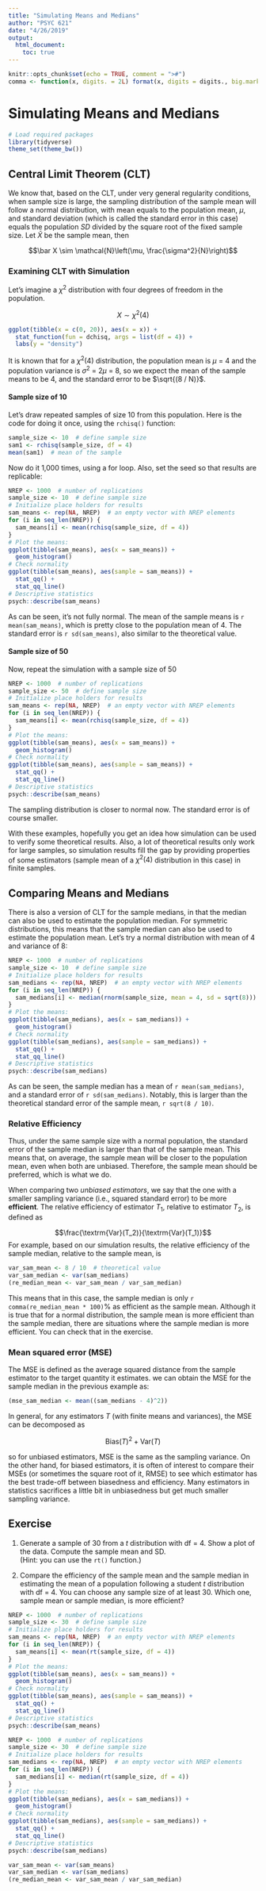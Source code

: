```yaml
---
title: "Simulating Means and Medians"
author: "PSYC 621"
date: "4/26/2019"
output: 
  html_document: 
    toc: true
---
```


\newcommand{\var}{\textrm{Var}}
\newcommand{\bv}[1]{\boldsymbol{\mathbf{#1}}}

```r
knitr::opts_chunk$set(echo = TRUE, comment = ">#")
comma <- function(x, digits. = 2L) format(x, digits = digits., big.mark = ",")
```

# Simulating Means and Medians

```r
# Load required packages
library(tidyverse)
theme_set(theme_bw())
```


## Central Limit Theorem (CLT)

We know that, based on the CLT, under very general regularity conditions, when
sample size is large, the sampling distribution of the sample mean will follow a
normal distribution, with mean equals to the population mean, $\mu$, and standard
deviation (which is called the standard error in this case) equals the
population _SD_ divided by the square root of the fixed sample size. Let $\bar X$ be
the sample mean, then 

$$\bar X \sim \mathcal{N}\left(\mu, \frac{\sigma^2}{N}\right)$$

### Examining CLT with Simulation

Let's imagine a $\chi^2$ distribution with four degrees of freedom in the 
population. 

$$X \sim \chi^2(4)$$

```r
ggplot(tibble(x = c(0, 20)), aes(x = x)) + 
  stat_function(fun = dchisq, args = list(df = 4)) + 
  labs(y = "density")
```

It is known that for a $\chi^2(4)$ distribution, the population mean is 
$\mu$ = 4 and the population variance is $\sigma^2$ = $2 \mu$ = 8, so we expect
the mean of the sample means to be 4, and the standard error to be 
$\sqrt{(8 / N)}$. 

#### Sample size of 10

Let's draw repeated samples of size 10 from this population. Here is the code
for doing it once, using the `rchisq()` function:

```r
sample_size <- 10  # define sample size
sam1 <- rchisq(sample_size, df = 4)
mean(sam1)  # mean of the sample
```

Now do it 1,000 times, using a for loop. Also, set the seed so that results are 
replicable:

```r
NREP <- 1000  # number of replications
sample_size <- 10  # define sample size
# Initialize place holders for results
sam_means <- rep(NA, NREP)  # an empty vector with NREP elements
for (i in seq_len(NREP)) {
  sam_means[i] <- mean(rchisq(sample_size, df = 4))
}
# Plot the means:
ggplot(tibble(sam_means), aes(x = sam_means)) + 
  geom_histogram()
# Check normality
ggplot(tibble(sam_means), aes(sample = sam_means)) + 
  stat_qq() + 
  stat_qq_line()
# Descriptive statistics
psych::describe(sam_means)
```

As can be seen, it's not fully normal. The mean of the sample means is 
`r mean(sam_means)`, which is pretty close to the population mean of 4. The 
standard error is `r sd(sam_means)`, also similar to the theoretical value. 

#### Sample size of 50

Now, repeat the simulation with a sample size of 50

```r
NREP <- 1000  # number of replications
sample_size <- 50  # define sample size
# Initialize place holders for results
sam_means <- rep(NA, NREP)  # an empty vector with NREP elements
for (i in seq_len(NREP)) {
  sam_means[i] <- mean(rchisq(sample_size, df = 4))
}
# Plot the means:
ggplot(tibble(sam_means), aes(x = sam_means)) + 
  geom_histogram()
# Check normality
ggplot(tibble(sam_means), aes(sample = sam_means)) + 
  stat_qq() + 
  stat_qq_line()
# Descriptive statistics
psych::describe(sam_means)
```

The sampling distribution is closer to normal now. The standard error is of 
course smaller. 

With these examples, hopefully you get an idea how simulation can be used to
verify some theoretical results. Also, a lot of theoretical results only work
for large samples, so simulation results fill the gap by providing properties 
of some estimators (sample mean of a $\chi^2(4)$ distribution in this case)
in finite samples. 

## Comparing Means and Medians

There is also a version of CLT for the sample medians, in that the median can
also be used to estimate the population median. For symmetric distributions, 
this means that the sample median can also be used to estimate the population 
mean. Let's try a normal distribution with mean of 4 and variance of 8:

```r
NREP <- 1000  # number of replications
sample_size <- 10  # define sample size
# Initialize place holders for results
sam_medians <- rep(NA, NREP)  # an empty vector with NREP elements
for (i in seq_len(NREP)) {
  sam_medians[i] <- median(rnorm(sample_size, mean = 4, sd = sqrt(8)))
}
# Plot the means:
ggplot(tibble(sam_medians), aes(x = sam_medians)) + 
  geom_histogram()
# Check normality
ggplot(tibble(sam_medians), aes(sample = sam_medians)) + 
  stat_qq() + 
  stat_qq_line()
# Descriptive statistics
psych::describe(sam_medians)
```

As can be seen, the sample median has a mean of `r mean(sam_medians)`, and a
standard error of `r sd(sam_medians)`. Notably, this is larger than the 
theoretical standard error of the sample mean, `r sqrt(8 / 10)`. 

### Relative Efficiency

Thus, under the same sample size with a normal population, the standard error
of the sample median is larger than that of the sample mean. This means that, 
on average, the sample mean will be closer to the population mean, even when
both are unbiased. Therefore, the sample mean should be preferred, which is 
what we do. 

When comparing two _unbiased estimators_, we say that the one with a smaller
sampling variance (i.e., squared standard error) to be more __efficient__. The
relative efficiency of estimator $T_1$, relative to estimator $T_2$, is defined
as

$$\frac{\var(T_2)}{\var(T_1)}$$
For example, based on our simulation results, the relative efficiency of the
sample median, relative to the sample mean, is

```r
var_sam_mean <- 8 / 10  # theoretical value
var_sam_median <- var(sam_medians)
(re_median_mean <- var_sam_mean / var_sam_median)
```

This means that in this case, the sample median is only 
`r comma(re_median_mean * 100)`% as efficient as the sample mean. Although it 
is true that for a normal distribution, the sample mean is more efficient than
the sample median, there are situations where the sample median is more 
efficient. You can check that in the exercise. 

### Mean squared error (MSE)

The MSE is defined as the average squared distance from the sample estimator to
the target quantity it estimates. we can obtain the MSE for the sample median 
in the previous example as:

```r
(mse_sam_median <- mean((sam_medians - 4)^2))
```

In general, for any estimators $T$ (with finite means and variances), the MSE
can be decomposed as

$$\text{Bias}(T)^2 + \var(T)$$

so for unbiased estimators, MSE is the same as the sampling variance. On the
other hand, for biased estimators, it is often of interest to compare their
MSEs (or sometimes the square root of it, RMSE) to see which estimator has the
best trade-off between biasedness and efficiency. Many estimators in statistics
sacrifices a little bit in unbiasedness but get much smaller sampling variance. 

## Exercise

1. Generate a sample of 30 from a $t$ distribution with df = 4. Show a plot
of the data. Compute the sample mean and SD.  
(Hint: you can use the `rt()` function.)

2. Compare the efficiency of the sample mean and the sample median in estimating
the mean of a population following a student $t$ distribution with df = 4. You 
can choose any sample size of at least 30. Which one, sample mean or sample 
median, is more efficient?

```r
NREP <- 1000  # number of replications
sample_size <- 30  # define sample size
# Initialize place holders for results
sam_means <- rep(NA, NREP)  # an empty vector with NREP elements
for (i in seq_len(NREP)) {
  sam_means[i] <- mean(rt(sample_size, df = 4))
}
# Plot the means:
ggplot(tibble(sam_means), aes(x = sam_means)) + 
  geom_histogram()
# Check normality
ggplot(tibble(sam_means), aes(sample = sam_means)) + 
  stat_qq() + 
  stat_qq_line()
# Descriptive statistics
psych::describe(sam_means)
```

```r
NREP <- 1000  # number of replications
sample_size <- 30  # define sample size
# Initialize place holders for results
sam_medians <- rep(NA, NREP)  # an empty vector with NREP elements
for (i in seq_len(NREP)) {
  sam_medians[i] <- median(rt(sample_size, df = 4))
}
# Plot the means:
ggplot(tibble(sam_medians), aes(x = sam_medians)) + 
  geom_histogram()
# Check normality
ggplot(tibble(sam_medians), aes(sample = sam_medians)) + 
  stat_qq() + 
  stat_qq_line()
# Descriptive statistics
psych::describe(sam_medians)
```

```r
var_sam_mean <- var(sam_means)
var_sam_median <- var(sam_medians)
(re_median_mean <- var_sam_mean / var_sam_median)
```